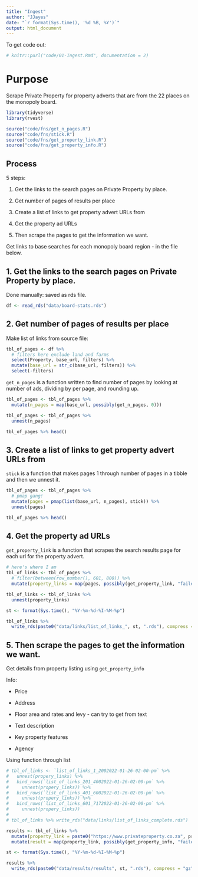 ```yaml
---
title: "Ingest"
author: "JJayes"
date: "`r format(Sys.time(), '%d %B, %Y')`"
output: html_document
---
```

To get code out:
```r
# knitr::purl("code/01-Ingest.Rmd", documentation = 2)
```

# Purpose

Scrape Private Property for property adverts that are from the 22 places on the monopoly board.

```r
library(tidyverse)
library(rvest)

source("code/fns/get_n_pages.R")
source("code/fns/stick.R")
source("code/fns/get_property_link.R")
source("code/fns/get_property_info.R")
```

## Process

5 steps:

1. Get the links to the search pages on Private Property by place.

2. Get number of pages of results per place

3. Create a list of links to get property advert URLs from

4. Get the property ad URLs

5. Then scrape the pages to get the information we want.

Get links to base searches for each monopoly board region - in the file below.

## 1. Get the links to the search pages on Private Property by place.

Done manually: saved as rds file.

```r
df <- read_rds("data/board-stats.rds")
```

## 2. Get number of pages of results per place

Make list of links from source file:

```r
tbl_of_pages <- df %>% 
  # filters here exclude land and farms
  select(Property, base_url, filters) %>% 
  mutate(base_url = str_c(base_url, filters)) %>% 
  select(-filters)
```

`get_n_pages` is a function written to find number of pages by looking at number of ads, dividing by per page, and rounding up.

```r
tbl_of_pages <- tbl_of_pages %>% 
  mutate(n_pages = map(base_url, possibly(get_n_pages, 0)))

tbl_of_pages <- tbl_of_pages %>%
  unnest(n_pages)

tbl_of_pages %>% head()
```

## 3. Create a list of links to get property advert URLs from

`stick` is a function that makes pages 1 through number of pages in a tibble and then we unnest it.

```r
tbl_of_pages <- tbl_of_pages %>%
  # pmap gang!
  mutate(pages = pmap(list(base_url, n_pages), stick)) %>%
  unnest(pages)

tbl_of_pages %>% head()
```


## 4. Get the property ad URLs

`get_property_link` is a function that scrapes the search results page for each url for the property advert.

```r
# here's where I am
tbl_of_links <- tbl_of_pages %>%
  # filter(between(row_number(), 601, 800)) %>%
  mutate(property_links = map(pages, possibly(get_property_link, "failed")))

tbl_of_links <- tbl_of_links %>% 
  unnest(property_links)

st <- format(Sys.time(), "%Y-%m-%d-%I-%M-%p")

tbl_of_links %>% 
  write_rds(paste0("data/links/list_of_links_", st, ".rds"), compress = "gz")

```

## 5. Then scrape the pages to get the information we want.

Get details from property listing using `get_property_info`

Info:

* Price

* Address

* Floor area and rates and levy - can try to get from text

* Text description

* Key property features

* Agency

Using function through list

```r
# tbl_of_links <- `list_of_links_1_2002022-01-26-02-00-pm` %>%
#   unnest(propery_links) %>%
#   bind_rows(`list_of_links_201_4002022-01-26-02-00-pm` %>%
#     unnest(propery_links)) %>%
#   bind_rows(`list_of_links_401_6002022-01-26-02-00-pm` %>%
#     unnest(propery_links)) %>%
#   bind_rows(`list_of_links_601_7172022-01-26-02-00-pm` %>%
#     unnest(propery_links))
# 
# tbl_of_links %>% write_rds("data/links/list_of_links_complete.rds")
```


```r
results <- tbl_of_links %>% 
  mutate(property_link = paste0("https://www.privateproperty.co.za", property_link)) %>%
  mutate(result = map(property_link, possibly(get_property_info, "failed")))

st <- format(Sys.time(), "%Y-%m-%d-%I-%M-%p")

results %>% 
  write_rds(paste0("data/results/results", st, ".rds"), compress = "gz")

```

